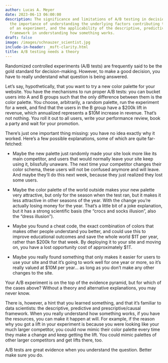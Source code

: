 ```yaml
---
author: Lucas A. Meyer
date: 2023-06-13 06:00:00
description: The significance and limitations of A/B testing in decision-making processes,
  the importance of understanding the underlying factors contributing to the result
  of an experiment, and the applicability of the descriptive, predictive and prescriptive/causal
  framework in understanding how something works.
draft: false
image: /images/schnauzer_scientist.jpg
include-in-header: _msft-clarity.html
title: A/B testing needs a theory
---
```

<article data-clarity-region="article">

Randomized controlled experiments (A/B tests) are frequently said to be the gold standard for decision-making. However, to make a good decision, you have to really understand what question is being answered.

Let's say, hypothetically, that you want to try a new color palette for your website. You have the mechanisms to run proper A/B tests: you can bucket users into A and B groups such that the only difference between them is the color palette. You choose, arbitrarily, a random palette, run the experiment for a week, and find that the users in the B group have a $200k lift in revenue, which annualized represents a $10M increase in revenue. That's not nothing. You roll it out to all users, write your performance review, book a party and wait for your promotion.

There's just one important thing missing: you have no idea exactly why it worked. Here's a few possible explanations, some of which are quite far-fetched:

- Maybe the new palette just randomly made your site look more like its main competitor, and users that would normally leave your site keep using it, blissfully unaware. The next time your competitor changes their color schema, these users will not be confused anymore and will leave. And maybe they'll do this next week, because they just realized they lost some users.
  
- Maybe the color palette of the world outside makes your new palette very attractive, but only for the season when the test ran, but it makes it less attractive in other seasons of the year. With the change you're actually losing money for the year. That's a little bit of a joke explanation, but it has a strong scientific basis (the "crocs and socks illusion", also the "dress illusion"). 
  
- Maybe you found a cheat code, the exact combination of colors that makes other people understand you better, and could use this to improve educational outcomes and save the whole world $1T per year, rather than $200k for that week. By deploying it to your site and moving on, you have a lost opportunity cost of approximately $1T.
  
- Maybe you really found something that only makes it easier for users to use your site and that it's going to work well for one year or more, so it's really valued at $10M per year... as long as you don't make any other changes to the site. 

Your A/B experiment is on the top of the evidence pyramid, but for which of the cases above? Without a theory and alternative explanations, you may never know.

There is, however, a hint that you learned something, and that it's familiar to data scientists: the descriptive, predictive and prescriptive/causal framework. When you really understand how something works, if you have the resources, you can make it happen at will. For example, if the reason why you got a lift in your experiment is because you were looking like your much larger competitor, you could now mimic their color palette every time they make a change and keep getting the lift. You could mimic palettes of other larger competitors and get lifts there, too. 

A/B tests are great evidence when you understand the question. Better make sure you do.
</article>